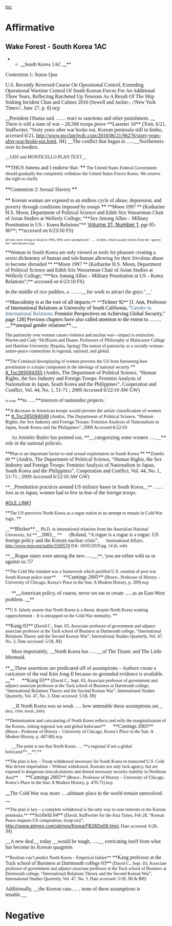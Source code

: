 [[toc]]
=Affirmative= 
==Wake Forest - South Korea 1AC== 
**__<span style="font-family: Times New Roman; font-size: 12pt;">South Korea 1AC </span>__**

<span style="font-family: 'Times New Roman','serif'; font-size: 12pt; margin: 0in 0in 0pt;">Contention 1: Status Quo</span>

<span style="font-family: 'Times New Roman','serif'; font-size: 12pt; margin: 0in 0in 0pt;"> U.S. Recently Reversed Course On Operational Control, Extending Operational Wartime Control Of South Korean Forces For An Additional Three Years, Reflecting Ratcheted Up Tensions As A Result Of The Ship Sinking Incident</span>
<span style="font-family: 'Times New Roman','serif'; font-size: 12pt; margin: 0in 0in 0pt;"> Chan and Calmes 2010</span>
<span style="font-family: 'Times New Roman','serif'; font-size: 12pt; margin: 0in 0in 0pt;"> (Sewell and Jackie-, //New York Times//, June 27, p. 8) ncp</span>

<span style="margin: 0in 0in 0pt;"> __<span style="font-family: 'Times New Roman','serif'; font-size: 12pt;">President Obama said …… react to sanctions and other punishment. </span>__</span>
<span style="margin: 0in 0in 0pt;"> <span class="cardChar"><span style="font-family: Times New Roman; font-size: 12pt;">There is still a state of war – 28,500 troops prove </span></span></span>
<span style="margin: 0in 0in 0pt;"> <span style="font-family: Times New Roman;"><span class="cite"><span style="font-size: 12pt;">**Lasseter 10** </span></span><span class="cardChar"><span style="font-size: 12pt;">(Tom, 6/21, Staffwriter, “Sixty years after war broke out, Korean peninsula still in limbo, accessed 6/21, </span></span></span><span style="font-family: 'Times New Roman','serif'; font-size: 12pt;"><span class="cardChar">[[http://www.mcclatchydc.com/2010/06/21/96276/sixty-years-after-war-broke-out.html]], JH)</span> </span></span>
<span style="margin: 0in 0in 0pt;"> <span class="underline"><span style="font-family: 'Times New Roman','serif'; font-size: 12pt;">__The conflict that began in …..__</span></span><span style="font-family: Times New Roman;"><span class="cardChar"><span style="font-size: 12pt;">Northerners over its borders</span></span><span style="color: black; font-family: 'Times New Roman','serif'; font-size: 12pt;">.</span></span> </span>

<span style="font-family: Calibri;">__GDS and MONTICELLO PLAN TEXT__ </span>

<span style="font-size: 12pt; margin: 0in 0in 0pt;"> **<span style="font-family: Calibri;">THUS Amena and I endorse that: </span>**</span>
<span style="font-family: Calibri; margin: 0in 0in 0pt;"> The United States Federal Government should gradually but completely withdraw the United States Forces Korea.</span>
<span style="font-family: Calibri; margin: 0in 0in 0pt;"> We reserve the right to clarify </span>

<span style="margin: 0in 0in 0pt;"><span class="cite"> <span style="font-size: 12pt;">**<span style="font-family: Times New Roman;">Contention 2: Sexual Slavery </span>**</span></span></span>

<span style="font-size: 12pt; margin: 0in 0in 0pt;"> **<span style="font-family: Times New Roman;"> Korean woman are exposed to an endless cycle of abuse, depression, and poverty through conditions imposed by troops </span>**</span>
<span style="margin: 0in 0in 0pt;"> **<span style="font-family: Times New Roman; font-size: 12pt;">Moon 1997 </span>**</span>
<span style="font-size: 12pt; margin: 0in 0in 0pt;"> <span style="font-family: Times New Roman;">(Katharine H.S. Moon, <span class="style12">Department of Political Science and Edith Stix Wasserman Chair of Asian Studies at Wellesly College; “</span><span class="apple-style-span">**<span style="letter-spacing: -0.1pt;">Sex Among Allies – Military Prostitution in US – Korea Relations”</span>**</span> </span>[[http://www.springerlink.com/content/9gbnr495lkrj/?p=8fe863a3f95c4d46a6ee339aada26a3b&pi=0|Volume 31, Number 1]]<span style="font-family: Times New Roman;">, pgs 85-86<span class="apple-style-span">**<span style="letter-spacing: -0.1pt;">; </span>**</span><span class="style12">accessed on 6/23/10 FS) </span></span></span>

<span style="font-family: Times New Roman; font-size: 8pt; margin: 0in 0in 0pt;">40 who were living in Seoul in 1965, 60% were unemployed." …. of debt, which usually results from the "agency fee" and advance pay. </span>

<span style="line-height: 115%; margin: 0in 0in 10pt;">**<span style="font-family: Times New Roman; font-size: 12pt; line-height: 115%;">Woman in South Korea are only viewed as tools for pleasure creating a sexist dichotomy of human and sub-human allowing for their frivolous abuse to become shrouded </span>**</span>
<span style="margin: 0in 0in 0pt;">**<span style="font-family: Times New Roman; font-size: 12pt;">Moon 1997 </span>**</span>
<span style="font-family: Times New Roman; font-size: 12pt; margin: 0in 0in 0pt;"> (Katharine H.S. Moon, <span class="style12">Department of Political Science and Edith Stix Wasserman Chair of Asian Studies at Wellesly College;</span><span class="cite"><span style="font-weight: normal; letter-spacing: -0.1pt;"> “</span></span><span class="apple-style-span">**<span style="letter-spacing: -0.1pt;">Sex Among Allies – Military Prostitution in US – Korea Relations”;</span>**</span><span class="style12"> accessed on 6/23/10 FS) </span></span>

<span style="font-family: Times New Roman; font-size: 12pt; margin: 0in 0in 0pt;">In the middle of rice paddies, a …….__for work to attract the guys."__'</span>

<span style="font-family: Times New Roman; margin: 0in 0in 0pt;"> **<span style="color: black; font-size: 12pt;">Masculinity is at the root of all impacts.</span>**</span>
<span style="font-family: Times New Roman; margin: 0in 0in 0pt;"> **<span style="color: black; font-size: 12pt;">Tickner 92</span>**</span>
<span style="font-family: Times New Roman; margin: 0in 0in 0pt;"> <span style="color: black; font-size: 12pt;">[J. Ann, Professor of International Relations at University of South California, "</span><span style="color: #366388; font-size: 12pt;">Gender in International Relations</span><span style="color: black; font-size: 12pt;">: Feminist Perspectives on Achieving Global Security," page 128] </span></span>
<span style="color: black; font-family: Times New Roman; font-size: 12pt; margin: 0in 0in 0pt;"> Previous chapters have also called attention to the extent to ……. __**unequal gender relations**.__ </span>

<span style="font-family: Calibri; margin: 0in 0in 0pt;">The patriarchy over women causes violence and nuclear war—impact is extinction.</span>
<span style="font-family: Calibri; margin: 0in 0in 0pt;"> Warren and Cady ‘94 (Karen and Duane, Professors of Philosophy at Malacaster College and Hamline University, Hypatia, Spring)</span>
<span style="font-family: Calibri; margin: 0in 0in 0pt;"> The notion of patriarchy as a socially woman-nature-peace connections in regional, national, and global.</span>

<span style="margin: 0in 0in 0pt;"><span class="cite"> **<span style="font-family: Times New Roman;">The Continual downplaying of women prevents the US from foreseeing how prostitution is a major component in the ideology of national security </span>**</span></span>
<span style="margin: 0in 0in 0pt;"> [[#_Toc265094055]]</span>
<span style="font-family: Times New Roman; margin: 0in 0in 0pt;"> <span class="cite"><span style="font-size: 12pt; font-weight: normal;">(Andris, </span></span><span style="font-size: 12pt;">The Department of Political Science, “Human Rights, the Sex Industry and Foreign Troops: Feminist Analysis of Nationalism in Japan, South Korea and the Philippines”,<span class="apple-style-span"> Cooperation and Conflict, Vol. 44, No. 1, 51-71</span> ; 2009 Accessed 6/22/10 AW GW) </span></span>

<span style="font-family: Times New Roman; margin: 0in 0.2in 0pt 0in;"><span style="font-size: 8pt;">In order</span><span style="font-size: 12pt;"> **to …..**interests of nationalist projects.`</span></span>

<span style="margin: 0in 0in 0pt;"><span class="cite"><span style="font-size: 11pt;">**<span style="font-family: Times New Roman;">A decrease in American troops would prevent the unfair classification of women </span>**</span></span></span>
<span style="margin: 0in 0in 0pt;"> [[#_Toc265094049]]</span>
<span style="font-family: Times New Roman; margin: 0in 0in 0pt;"> <span class="cite"><span style="font-size: 11pt; font-weight: normal;">(Andris, </span></span><span style="font-size: 11pt;">The Department of Political Science, “Human Rights, the Sex Industry and Foreign Troops: Feminist Analysis of Nationalism in Japan, South Korea and the Philippines”, 2009 Accessed 6/22/10 </span></span>

<span style="color: #231f20; font-family: Times New Roman; font-size: 12pt; margin: 0in 0.2in 0pt;">As Jennifer Butler has pointed out, **__categorizing some women ….__** role in the national policies. </span>

<span style="margin: 0in 0in 0pt;"><span class="cite"><span style="font-size: 11pt;">**<span style="font-family: Times New Roman;">Plan is an important factor to end sexual exploitation in South Korea </span>**</span></span></span>
<span style="margin: 0in 0in 0pt;"><span class="cite"> **<span style="font-family: Times New Roman;">Zimelis 09 </span>**</span></span>
<span style="font-family: Times New Roman; margin: 0in 0in 0pt;"> <span class="cite"><span style="font-size: 12pt; font-weight: normal;">(Andris, </span></span><span style="font-size: 12pt;">The Department of Political Science, “Human Rights, the Sex Industry and Foreign Troops: Feminist Analysis of Nationalism in Japan, South Korea and the Philippines”,<span class="apple-style-span"> Cooperation and Conflict, Vol. 44, No. 1, 51-71</span> ; 2009 Accessed 6/22/10 AW GW) </span></span>

<span style="font-family: Times New Roman; margin: 0in 0.2in 0pt 0in;">**__<span style="font-size: 12pt;">Prostitution practices around US military bases in South Korea</span>__**<span style="font-size: 12pt;"> ……Just as in Japan, women had to live in fear of the foreign troops. </span></span>

<span style="margin: 0in 0in 0pt;"> [[#OLE_LINK1]]</span>

<span style="margin: 0in 0in 0pt;"> <span class="cite">**<span style="font-family: Times New Roman;">The US perceives North Korea as a rogue nation in an attempt to remain in Cold War logic. </span>**</span></span>

<span style="font-family: Times New Roman; margin: 0in 0.2in 0pt 0in;"><span class="cite">__<span style="font-size: 12pt;">**Bleiker**</span>__</span> Ph.D. in international relations from the Australian National University, Jul **<span class="cite">__<span style="font-size: 12pt;">2003</span>__ </span>**</span>
<span style="margin: 0in 0.2in 0pt 0in;"> <span class="cite"><span style="font-family: Times New Roman; font-size: 12pt; font-weight: normal;">(Roland, “A rogue is a rogue is a rogue: US foreign policy and the Korean nuclear crisis”, </span></span></span>
<span style="font-family: Times New Roman; margin: 0in 0.2in 0pt 0in;"> International Affairs, [[http://www.jstor.org/stable/3569570]] DA: 18/05/2010 pg. 14 jb, sob)</span>

<span style="font-family: Times New Roman; margin: 0in 0.2in 0pt 0in;"><span class="underline">**<span style="font-size: 12pt;">__Rogue states were among the new…..__</span>**</span><span style="font-size: 12pt;">, 'you are either with us or against us.'57 </span></span>


<span style="font-family: Times New Roman; margin: 0in 0in 0pt;"> **The Cold War mindset was a framework which justified U.S. creation of post war South Korean police state** </span>
<span style="font-family: Times New Roman; margin: 0in 0.2in 0pt;"><span class="cite"><span style="font-size: 12pt;">**Cumings 2005**</span></span> (Bruce-, Professor of History – University of Chicago, Korea’s Place in the Sun: A Modern History, p. 209) ncp</span>

<span style="margin: 0in 0.2in 0pt;"><span class="underline">**<span style="font-size: 12pt;">__<span style="font-family: Times New Roman;">American policy, of course, never set out to create …..as an East-West problem. </span>__</span>**</span></span>


<span style="margin: 0in 0in 0pt;"> **<span style="font-family: Times New Roman;">U.S. falsely asserts that North Korea is a threat, despite North Korea wanting rapprochement – It is entrapped on the Cold War mentality. </span>**</span>

<span style="font-family: Times New Roman; margin: 0in 0in 0pt;"> <span class="cite"><span style="font-size: 12pt;">**Kang 03**</span></span> <span class="cardChar">(David C., Sept. 03, Associate professor of government and adjunct associate professor at the Tuck school of Business at Dartmouth college, “International Relations Theory and the Second Korean War”, International Studies Quarterly, Vol. 47, No. 3, Date accessed: 5/18, JH)</span> </span>

<span style="font-family: Times New Roman; font-size: 12pt; margin: 0in 0.2in 0pt;"> Most importantly, <span class="underline">__North Korea has …..__</span>of The Titanic and The Little Mermaid. </span>

<span style="margin: 0in 0.2in 0pt 0in;"><span class="underline">**<span style="font-size: 12pt;">__<span style="font-family: Times New Roman;">These assertions are predicated off of assumptions – Authors create a caricature of the real Kim Jong-Il because no grounded evidence is available. </span>__</span>**</span></span>
<span style="font-family: Times New Roman; margin: 0in 0in 0pt;"><span class="cite"><span style="font-size: 12pt;">**Kang 03**</span></span> <span class="cardChar">(David C., Sept. 03, Associate professor of government and adjunct associate professor at the Tuck school of Business at Dartmouth college, “International Relations Theory and the Second Korean War”, International Studies Quarterly, Vol. 47, No. 3, Date accessed: 5/18, JH)</span> </span>

<span style="font-family: Times New Roman; margin: 0in 0.2in 0pt;"> __<span class="underline"><span style="font-size: 12pt; text-decoration: none;">If North Korea was so weak …. how untenable these assumptions are</span></span>__ <span style="font-size: 9pt;">(Roy, 1994; Smith, 2000). </span></span>

<span style="font-family: Times New Roman;">**Demonization and caricaturing of North Korea reflects and reify the marginalization of the Koreas, risking regional war and global holocaust**</span>
<span style="font-family: Times New Roman; margin: 0in 0.2in 0pt;"><span class="cite"><span style="font-size: 12pt;">**Cumings 2005** </span></span>(Bruce-, Professor of History – University of Chicago, Korea’s Place in the Sun: A Modern History, p. 487-88) ncp</span>

<span style="font-family: Times New Roman; margin: 0in 0.2in 0pt;"><span class="underline"><span style="font-size: 10.5pt;">__The point is not that North Korea …. **a regional if not a global holocaust**__</span></span>**<span style="font-size: 11pt;">.</span>** </span>

<span style="font-family: Times New Roman; margin: 0in 0.2in 0pt 0in;"> **The plan is key – Troop withdrawal necessary for South Korea to transcend U.S. Cold War driven imperialism – Without withdrawal, Koreans not only lack agency, but are exposed to dangerous miscalculations and denied necessary security stability in Northeast Asia**</span>
<span style="font-family: Times New Roman; margin: 0in 0.2in 0pt 0in;"> <span class="cite"><span style="font-size: 12pt;">**Cumings 2005**</span></span> <span style="font-size: 11pt;">(</span>Bruce-, Professor of History – University of Chicago, Korea’s Place in the Sun: A Modern History, p. 470-71) ncp</span>

<span style="margin: 0in 0.2in 0pt 0in;"><span class="underline"><span style="font-size: 12pt;">__<span style="font-family: Times New Roman;">The Cold War was more ….ultimate place in the world remain unresolved. </span>__</span></span></span>

<span style="font-family: Times New Roman; margin: 0in 0in 0pt;">**The plan is key – a complete withdrawal is the only way to ease tensions in the Korean peninsula.**</span>
<span style="margin: 0in 0.2in 0pt 0in;"><span style="font-family: Times New Roman;"><span class="cite"><span style="font-size: 12pt;">**Scofield 04**</span></span> (David, Staffwriter for the Asia Times, Feb 28, “Korean Peace requires US compromise, troop exit”, </span><span style="color: windowtext; text-decoration: none;">[[http://www.atimes.com/atimes/Korea/FB28Dg06.html]]</span><span style="font-family: Times New Roman;">, Date accessed: 6/28, JH)</span></span>


<span style="font-family: Times New Roman; margin: 0in 0.2in 0pt 0in;"> <span class="underline"><span style="font-size: 12pt;">__A new deal__</span></span><span style="font-size: 12pt;"> today <span class="underline">__would be tough, ….__ </span>extricating itself from what has become its Korean quagmire. </span></span>

<span style="font-family: Times New Roman; margin: 0in 0in 0pt;">**Realism can’t predict North Korea – Empirical failure**</span>
<span style="font-family: Times New Roman; margin: 0in 0in 0pt;"> <span class="cite"><span style="font-size: 12pt;">**Kang professor at the Tuck school of Business at Dartmouth college 03**</span></span> <span class="cardChar">(David C., Sept. 03, Associate professor of government and adjunct associate professor at the Tuck school of Business at Dartmouth college, “International Relations Theory and the Second Korean War”, International Studies Quarterly, Vol. 47, No. 3, Date accessed: 5/18, JH & BH)</span></span>

<span style="font-family: Times New Roman; font-size: 12pt; margin: 0in 0.2in 0pt 0in;">Additionally, <span class="underline">__the Korean case…. , none of these assumptions is tenable.__ </span></span>
=Negative=